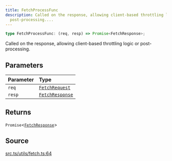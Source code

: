 ```yaml
---
title: FetchProcessFunc
description: Called on the response, allowing client-based throttling logic or
  post-processing....
---
```


```ts
type FetchProcessFunc: (req, resp) => Promise<FetchResponse>;
```

Called on the response, allowing client-based throttling logic or post-processing.

## Parameters

| Parameter | Type |
| :------ | :------ |
| `req` | [`FetchRequest`](/content/classes/FetchRequest.mdx) |
| `resp` | [`FetchResponse`](/content/classes/FetchResponse.mdx) |

## Returns

`Promise`\<[`FetchResponse`](/content/classes/FetchResponse.mdx)\>

## Source

[src.ts/utils/fetch.ts:64](https://github.com/dominant-strategies/quais-6.js/blob/3f482dd134064d41657ff7dc9ba8162f741c9c83/src.ts/utils/fetch.ts#L64)
